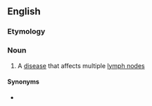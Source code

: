 ==English==

===Etymology===
{{prefix|en|poly|adenopathy}}

===Noun===
{{en-noun}}

# {{lb|en|medicine}} A [[disease]] that affects multiple [[lymph node]]s

====Synonyms====
* {{l|en|polyadenosis}}